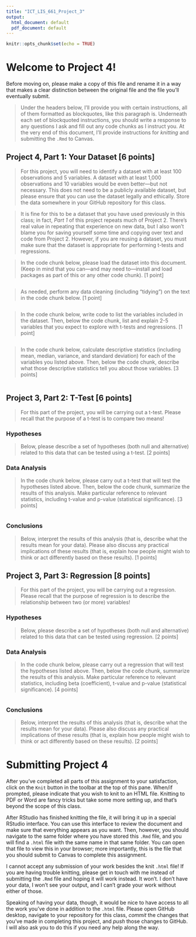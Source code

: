 ```yaml
---
title: "ICT_LIS_661_Project_3"
output:
  html_document: default
  pdf_document: default
---
```


```r
knitr::opts_chunk$set(echo = TRUE)
```

# Welcome to Project 4!

Before moving on, please make a copy of this file and rename it in a way that makes a clear distinction between the original file and the file you'll eventually submit.

> Under the headers below, I'll provide you with certain instructions, all of them formatted as blockquotes, like this paragraph is. Underneath each set of blockquoted instructions, you should write a response to any questions I ask and fill out any code chunks as I instruct you. At the very end of this document, I'll provide instructions for *knitting* and submitting the `.Rmd` to Canvas.

## Project 4, Part 1: Your Dataset [6 points]

> For this project, you will need to identify a dataset with at least 100 observations and 5 variables. A dataset with at least 1,000 observations and 10 variables would be even better—but not necessary. This does not need to be a publicly available dataset, but please ensure that you can use the dataset legally and ethically. Store the data somewhere in your GitHub repository for this class.

> It is fine for this to be a dataset that you have used previously in this class; in fact, *Part 1* of this project repeats much of Project 2. There's real value in repeating that experience on new data, but I also won't blame you for saving yourself some time and copying over text and code from Project 2. However, if you are reusing a dataset, you must make sure that the dataset is appropriate for performing t-tests and regressions.

> In the code chunk below, please load the dataset into this document. (Keep in mind that you can—and may need to—install and load packages as part of this or any other code chunk). [1 point]

```r

```


> As needed, perform any data cleaning (including "tidying") on the text in the code chunk below. [1 point]

```r

```


> In the code chunk below, write code to list the variables included in the dataset. Then, below the code chunk, list and explain 2-5 variables that you expect to explore with t-tests and regressions. [1 point]

```r

```






> In the code chunk below, calculate descriptive statistics (including mean, median, variance, and standard deviation) for each of the variables you listed above. Then, below the code chunk, describe what those descriptive statistics tell you about those variables. [3 points]


```r

```



## Project 3, Part 2: T-Test [6 points]

> For this part of the project, you will be carrying out a t-test. Please recall that the purpose of a t-test is to compare two means!

### Hypotheses

> Below, please describe a set of hypotheses (both null and alternative) related to this data that can be tested using a t-test. [2 points]


### Data Analysis

> In the code chunk below, please carry out a t-test that will test the hypotheses listed above. Then, below the code chunk, summarize the results of this analysis. Make particular reference to relevant statistics, including t-value and p-value (statistical significance). [3 points]

```r

```



### Conclusions

> Below, interpret the results of this analysis (that is, describe what the results mean for your data). Please also discuss any practical implications of these results (that is, explain how people might wish to think or act differently based on these results). [1 points]



## Project 3, Part 3: Regression [8 points]

> For this part of the project, you will be carrying out a regression. Please recall that the purpose of regression is to describe the relationship between two (or more) variables!

### Hypotheses

> Below, please describe a set of hypotheses (both null and alternative) related to this data that can be tested using regression. [2 points]


### Data Analysis

> In the code chunk below, please carry out a regression that will test the hypotheses listed above. Then, below the code chunk, summarize the results of this analysis. Make particular reference to relevant statistics, including beta (coefficient), t-value and p-value (statistical significance). [4 points]

```r

```

### Conclusions

> Below, interpret the results of this analysis (that is, describe what the results mean for your data). Please also discuss any practical implications of these results (that is, explain how people might wish to think or act differently based on these results). [2 points]



# Submitting Project 4

After you've completed all parts of this assignment to your satisfaction, click on the `Knit` button in the toolbar at the top of this pane. When/if prompted, please indicate that you wish to knit to an HTML file. Knitting to PDF or Word are fancy tricks but take some more setting up, and that's beyond the scope of this class. 

After RStudio has finished knitting the file, it will bring it up in a special RStudio interface. You can use this interface to review the document and make sure that everything appears as you want. Then, however, you should navigate to the same folder where you have stored this `.Rmd` file, and you will find a `.html` file with the same name in that same folder. You can open that file to view this in your browser; more importantly, this is the file that you should submit to Canvas to complete this assignment.

I cannot accept any submission of your work besides the knit `.html` file! If you are having trouble knitting, please get in touch with me instead of submitting the `.Rmd` file and hoping it will work instead. It won't. I don't have your data, I won't see your output, and I can't grade your work without either of those.

Speaking of having your data, though, it would be nice to have access to all the work you've done in addition to the `.html` file. Please open GitHub desktop, navigate to your repository for this class, *commit* the changes that you've made in completing this project, and *push* those changes to GitHub. I will also ask you to do this if you need any help along the way.